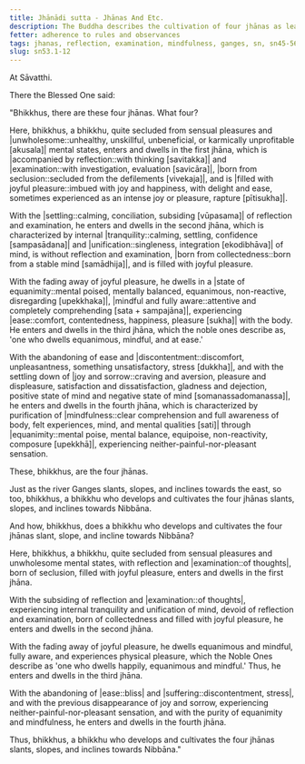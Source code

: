 ```yaml
---
title: Jhānādi sutta - Jhānas And Etc.
description: The Buddha describes the cultivation of four jhānas as leading to Nibbāna.
fetter: adherence to rules and observances
tags: jhanas, reflection, examination, mindfulness, ganges, sn, sn45-56, sn53
slug: sn53.1-12
---
```


At Sāvatthi.

There the Blessed One said:

"Bhikkhus, there are these four jhānas. What four?

Here, bhikkhus, a bhikkhu, quite secluded from sensual pleasures and |unwholesome::unhealthy, unskillful, unbeneficial, or karmically unprofitable [akusala]| mental states, enters and dwells in the first jhāna, which is |accompanied by reflection::with thinking [savitakka]| and |examination::with investigation, evaluation [savicāra]|, |born from seclusion::secluded from the defilements [vivekaja]|, and is |filled with joyful pleasure::imbued with joy and happiness, with delight and ease, sometimes experienced as an intense joy or pleasure, rapture [pītisukha]|.

With the |settling::calming, conciliation, subsiding [vūpasama]| of reflection and examination, he enters and dwells in the second jhāna, which is characterized by internal |tranquility::calming, settling, confidence [sampasādana]| and |unification::singleness, integration [ekodibhāva]| of mind, is without reflection and examination, |born from collectedness::born from a stable mind [samādhija]|, and is filled with joyful pleasure.

With the fading away of joyful pleasure, he dwells in a |state of equanimity::mental poised, mentally balanced, equanimous, non-reactive, disregarding [upekkhaka]|, |mindful and fully aware::attentive and completely comprehending [sata + sampajāna]|, experiencing |ease::comfort, contentedness, happiness, pleasure [sukha]| with the body. He enters and dwells in the third jhāna, which the noble ones describe as, 'one who dwells equanimous, mindful, and at ease.'

With the abandoning of ease and |discontentment::discomfort, unpleasantness, something unsatisfactory, stress [dukkha]|, and with the settling down of |joy and sorrow::craving and aversion, pleasure and displeasure, satisfaction and dissatisfaction, gladness and dejection, positive state of mind and negative state of mind [somanassadomanassa]|, he enters and dwells in the fourth jhāna, which is characterized by purification of |mindfulness::clear comprehension and full awareness of body, felt experiences, mind, and mental qualities [sati]| through |equanimity::mental poise, mental balance, equipoise, non-reactivity, composure [upekkhā]|, experiencing neither-painful-nor-pleasant sensation.

These, bhikkhus, are the four jhānas.

Just as the river Ganges slants, slopes, and inclines towards the east, so too, bhikkhus, a bhikkhu who develops and cultivates the four jhānas slants, slopes, and inclines towards Nibbāna.

And how, bhikkhus, does a bhikkhu who develops and cultivates the four jhānas slant, slope, and incline towards Nibbāna?

Here, bhikkhus, a bhikkhu, quite secluded from sensual pleasures and unwholesome mental states, with reflection and |examination::of thoughts|, born of seclusion, filled with joyful pleasure, enters and dwells in the first jhāna.

With the subsiding of reflection and |examination::of thoughts|, experiencing internal tranquility and unification of mind, devoid of reflection and examination, born of collectedness and filled with joyful pleasure, he enters and dwells in the second jhāna.

With the fading away of joyful pleasure, he dwells equanimous and mindful, fully aware, and experiences physical pleasure, which the Noble Ones describe as 'one who dwells happily, equanimous and mindful.' Thus, he enters and dwells in the third jhāna.

With the abandoning of |ease::bliss| and |suffering::discontentment, stress|, and with the previous disappearance of joy and sorrow, experiencing neither-painful-nor-pleasant sensation, and with the purity of equanimity and mindfulness, he enters and dwells in the fourth jhāna.

Thus, bhikkhus, a bhikkhu who develops and cultivates the four jhānas slants, slopes, and inclines towards Nibbāna."